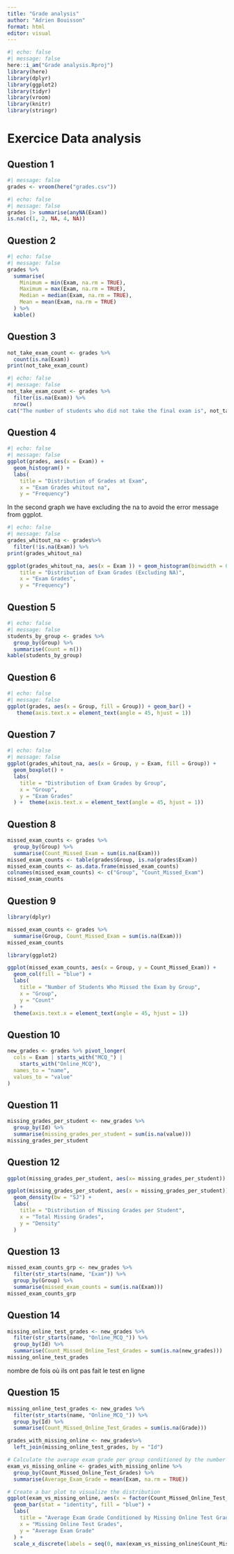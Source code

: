 ```yaml
---
title: "Grade analysis"
author: "Adrien Bouisson"
format: html
editor: visual
---
```


```r
#| echo: false
#| message: false
here::i_am("Grade analysis.Rproj")
library(here)
library(dplyr)
library(ggplot2)
library(tidyr)
library(vroom)
library(knitr)
library(stringr)
```

# Exercice Data analysis

## Question 1

```r
#| message: false
grades <- vroom(here("grades.csv"))
```

```r
#| echo: false
#| message: false
grades |> summarise(anyNA(Exam))
is.na(c(1, 2, NA, 4, NA))
```

## Question 2

```r
#| echo: false
#| message: false
grades %>%
  summarise(
    Minimum = min(Exam, na.rm = TRUE),
    Maximum = max(Exam, na.rm = TRUE),
    Median = median(Exam, na.rm = TRUE),
    Mean = mean(Exam, na.rm = TRUE)
  ) %>%
  kable()
```

## Question 3

```r
not_take_exam_count <- grades %>%
  count(is.na(Exam))
print(not_take_exam_count)
```

```r
#| echo: false
#| message: false
not_take_exam_count <- grades %>%
  filter(is.na(Exam)) %>%
  nrow()
cat("The number of students who did not take the final exam is", not_take_exam_count)

```

## Question 4

```r
#| echo: false
#| message: false
ggplot(grades, aes(x = Exam)) +
  geom_histogram() +
  labs(
    title = "Distribution of Grades at Exam",
    x = "Exam Grades whitout na",
    y = "Frequency")
```

In the second graph we have excluding the na to avoid the error message from ggplot.

```r
#| echo: false
#| message: false
grades_whitout_na <- grades%>%
  filter(!is.na(Exam)) %>%
print(grades_whitout_na)

ggplot(grades_whitout_na, aes(x = Exam )) + geom_histogram(binwidth = 0.7, fill = "darkblue") +  labs(
    title = "Distribution of Exam Grades (Excluding NA)",
    x = "Exam Grades",
    y = "Frequency")
```

## Question 5

```r
#| echo: false
#| message: false
students_by_group <- grades %>%
  group_by(Group) %>%
  summarise(Count = n())
kable(students_by_group)
```

## Question 6

```r
#| echo: false
#| message: false
ggplot(grades, aes(x = Group, fill = Group)) + geom_bar() + 
   theme(axis.text.x = element_text(angle = 45, hjust = 1))
```

## Question 7

```r
#| echo: false
#| message: false
ggplot(grades_whitout_na, aes(x = Group, y = Exam, fill = Group)) +
  geom_boxplot() +
  labs(
    title = "Distribution of Exam Grades by Group",
    x = "Group",
    y = "Exam Grades"
  ) +  theme(axis.text.x = element_text(angle = 45, hjust = 1))
```

## Question 8

```r
missed_exam_counts <- grades %>%
  group_by(Group) %>%
  summarise(Count_Missed_Exam = sum(is.na(Exam)))
missed_exam_counts <- table(grades$Group, is.na(grades$Exam))
missed_exam_counts <- as.data.frame(missed_exam_counts)
colnames(missed_exam_counts) <- c("Group", "Count_Missed_Exam")
missed_exam_counts
```

## Question 9

```r
library(dplyr)

missed_exam_counts <- grades %>%
  summarise(Group, Count_Missed_Exam = sum(is.na(Exam)))
missed_exam_counts

```

```r
library(ggplot2)

ggplot(missed_exam_counts, aes(x = Group, y = Count_Missed_Exam)) +
  geom_col(fill = "blue") +
  labs(
    title = "Number of Students Who Missed the Exam by Group",
    x = "Group",
    y = "Count"
  ) +
  theme(axis.text.x = element_text(angle = 45, hjust = 1))

```

## Question 10

```r
new_grades <- grades %>% pivot_longer(
  cols = Exam | starts_with("MCQ_") |
    starts_with("Online_MCQ"), 
  names_to = "name",
  values_to = "value"
)
```

## Question 11

```r
missing_grades_per_student <- new_grades %>%
  group_by(Id) %>%
  summarise(missing_grades_per_student = sum(is.na(value)))
missing_grades_per_student
```

## Question 12

```r
ggplot(missing_grades_per_student, aes(x= missing_grades_per_student)) + geom_histogram(bins = 30, binwidth = 0.5, fill = "blue")
```

```r
ggplot(missing_grades_per_student, aes(x = missing_grades_per_student)) +
  geom_density(bw = "SJ") +
  labs(
    title = "Distribution of Missing Grades per Student",
    x = "Total Missing Grades",
    y = "Density"
  )
```

## Question 13

```r
missed_exam_counts_grp <- new_grades %>%
  filter(str_starts(name, "Exam")) %>%
  group_by(Group) %>%
  summarise(missed_exam_counts = sum(is.na(Exam)))
missed_exam_counts_grp
```

## Question 14

```r
missing_online_test_grades <- new_grades %>%
  filter(str_starts(name, "Online_MCQ_")) %>%
  group_by(Id) %>%
  summarise(Count_Missed_Online_Test_Grades = sum(is.na(new_grades)))
missing_online_test_grades
```

nombre de fois où ils ont pas fait le test en ligne

## Question 15

```r
missing_online_test_grades <- new_grades %>%
  filter(str_starts(name, "Online_MCQ_")) %>%
  group_by(Id) %>%
  summarise(Count_Missed_Online_Test_Grades = sum(is.na(Grade)))

grades_with_missing_online <- new_grades%>%
  left_join(missing_online_test_grades, by = "Id")

# Calculate the average exam grade per group conditioned by the number of missing online test grades
exam_vs_missing_online <- grades_with_missing_online %>%
  group_by(Count_Missed_Online_Test_Grades) %>%
  summarise(Average_Exam_Grade = mean(Exam, na.rm = TRUE))

# Create a bar plot to visualize the distribution
ggplot(exam_vs_missing_online, aes(x = factor(Count_Missed_Online_Test_Grades), y = Average_Exam_Grade)) +
  geom_bar(stat = "identity", fill = "blue") +
  labs(
    title = "Average Exam Grade Conditioned by Missing Online Test Grades",
    x = "Missing Online Test Grades",
    y = "Average Exam Grade"
  ) +
  scale_x_discrete(labels = seq(0, max(exam_vs_missing_online$Count_Missed_Online_Test_Grades), 1))

```
